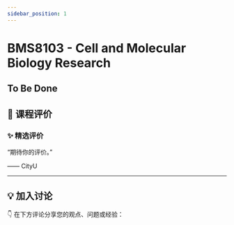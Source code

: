 ```yaml
---
sidebar_position: 1
---
```



# BMS8103 - Cell and Molecular Biology Research

## To Be Done

## **💬 课程评价**

### ✨ **精选评价**
<div className={commentStyles.commentBox}>
    <p className={commentStyles.commentText}>
        “期待你的评价。”
    </p>
    <p className={commentStyles.commentAuthor}>—— CityU</p>
</div>

---

## **💡 加入讨论**

👇 在下方评论分享您的观点、问题或经验：
<Utterances />

